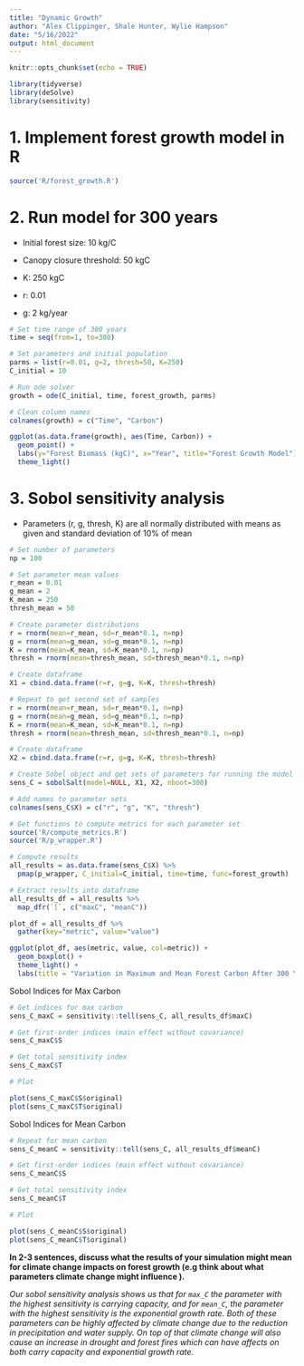 ```yaml
---
title: "Dynamic Growth"
author: "Alex Clippinger, Shale Hunter, Wylie Hampson"
date: "5/16/2022"
output: html_document
---
```


```r
knitr::opts_chunk$set(echo = TRUE)

library(tidyverse)
library(deSolve)
library(sensitivity)
```

# 1. Implement forest growth model in R

```r
source('R/forest_growth.R')
```

# 2. Run model for 300 years

- Initial forest size: 10 kg/C

- Canopy closure threshold: 50 kgC

- K: 250 kgC

- r: 0.01

- g: 2 kg/year

```r
# Set time range of 300 years
time = seq(from=1, to=300)

# Set parameters and initial population
parms = list(r=0.01, g=2, thresh=50, K=250)
C_initial = 10

# Run ode solver
growth = ode(C_initial, time, forest_growth, parms)

# Clean column names
colnames(growth) = c("Time", "Carbon")
```

```r
ggplot(as.data.frame(growth), aes(Time, Carbon)) + 
  geom_point() +
  labs(y="Forest Biomass (kgC)", x="Year", title="Forest Growth Model") +
  theme_light()
```

# 3. Sobol sensitivity analysis

- Parameters (r, g, thresh, K) are all normally distributed with means as given and standard deviation of 10% of mean

```r
# Set number of parameters
np = 100

# Set parameter mean values
r_mean = 0.01
g_mean = 2
K_mean = 250
thresh_mean = 50

# Create parameter distributions
r = rnorm(mean=r_mean, sd=r_mean*0.1, n=np)
g = rnorm(mean=g_mean, sd=g_mean*0.1, n=np)
K = rnorm(mean=K_mean, sd=K_mean*0.1, n=np)
thresh = rnorm(mean=thresh_mean, sd=thresh_mean*0.1, n=np)

# Create dataframe
X1 = cbind.data.frame(r=r, g=g, K=K, thresh=thresh)

# Repeat to get second set of samples
r = rnorm(mean=r_mean, sd=r_mean*0.1, n=np)
g = rnorm(mean=g_mean, sd=g_mean*0.1, n=np)
K = rnorm(mean=K_mean, sd=K_mean*0.1, n=np)
thresh = rnorm(mean=thresh_mean, sd=thresh_mean*0.1, n=np)

# Create dataframe
X2 = cbind.data.frame(r=r, g=g, K=K, thresh=thresh)

# Create Sobel object and get sets of parameters for running the model
sens_C = sobolSalt(model=NULL, X1, X2, nboot=300)

# Add names to parameter sets
colnames(sens_C$X) = c("r", "g", "K", "thresh")

# Get functions to compute metrics for each parameter set
source('R/compute_metrics.R')
source('R/p_wrapper.R')

# Compute results
all_results = as.data.frame(sens_C$X) %>% 
  pmap(p_wrapper, C_initial=C_initial, time=time, func=forest_growth)

# Extract results into dataframe
all_results_df = all_results %>% 
  map_dfr(`[`, c("maxC", "meanC"))
```

```r
plot_df = all_results_df %>% 
  gather(key="metric", value="value")

ggplot(plot_df, aes(metric, value, col=metric)) +
  geom_boxplot() +
  theme_light() +
  labs(title = "Variation in Maximum and Mean Forest Carbon After 300 Years") + ylab("Carbon (kg)") + xlab("Summary Statistic")
```

Sobol Indices for Max Carbon

```r
# Get indices for max carbon
sens_C_maxC = sensitivity::tell(sens_C, all_results_df$maxC)

# Get first-order indices (main effect without covariance)
sens_C_maxC$S

# Get total sensitivity index
sens_C_maxC$T

# Plot

plot(sens_C_maxC$S$original)
plot(sens_C_maxC$T$original)
```

Sobol Indices for Mean Carbon

```r
# Repeat for mean carbon
sens_C_meanC = sensitivity::tell(sens_C, all_results_df$meanC)

# Get first-order indices (main effect without covariance)
sens_C_meanC$S

# Get total sensitivity index
sens_C_meanC$T

# Plot

plot(sens_C_meanC$S$original)
plot(sens_C_meanC$T$original)
```
**In 2-3 sentences, discuss what the results of your simulation might mean for climate change impacts on forest growth (e.g think about what parameters climate change might influence ).**

*Our sobol sensitivity analysis shows us that for `max_C` the parameter with the highest sensitivity is carrying capacity, and for `mean_C`, the parameter with the highest sensitivity is the exponential growth rate. Both of these parameters can be highly affected by climate change due to the reduction in precipitation and water supply. On top of that climate change will also cause an increase in drought and forest fires which can have affects on both carry capacity and exponential growth rate.*